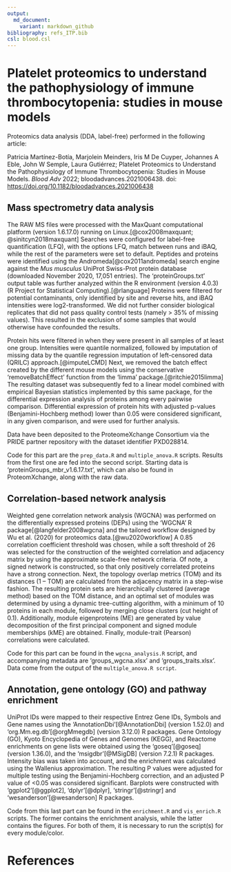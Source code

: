 ---
output:
  md_document:
    variant: markdown_github
bibliography: refs_ITP.bib
csl: blood.csl
---

# **Platelet proteomics to understand the pathophysiology of immune thrombocytopenia: studies in mouse models**

Proteomics data analysis (DDA, label-free) performed in the following article:

Patricia Martínez-Botía, Marjolein Meinders, Iris M De Cuyper, Johannes A Eble, John W Semple, Laura Gutiérrez; Platelet Proteomics to Understand the Pathophysiology of Immune Thrombocytopenia: Studies in Mouse Models. *Blood Adv* 2022; bloodadvances.2021006438. doi: <https://doi.org/10.1182/bloodadvances.2021006438>

## Mass spectrometry data analysis

The RAW MS files were processed with the MaxQuant computational platform (version 1.6.17.0) running on Linux.[@cox2008maxquant; @sinitcyn2018maxquant] Searches were configured for label-free quantification (LFQ), with the options LFQ, match between runs and iBAQ, while the rest of the parameters were set to default. Peptides and proteins were identified using the Andromeda[@cox2011andromeda] search engine against the *Mus musculus* UniProt Swiss-Prot protein database (downloaded November 2020, 17,051 entries). The 'proteinGroups.txt' output table was further analyzed within the R environment (version 4.0.3) (R Project for Statistical Computing).[@rlanguage] Proteins were filtered for potential contaminants, only identified by site and reverse hits, and iBAQ intensities were log2-transformed. We did not further consider biological replicates that did not pass quality control tests (namely \> 35% of missing values). This resulted in the exclusion of some samples that would otherwise have confounded the results.

Protein hits were filtered in when they were present in all samples of at least one group. Intensities were quantile normalized, followed by imputation of missing data by the quantile regression imputation of left-censored data (QRILC) approach.[@imputeLCMD] Next, we removed the batch effect created by the different mouse models using the conservative 'removeBatchEffect' function from the 'limma' package.[@ritchie2015limma] The resulting dataset was subsequently fed to a linear model combined with empirical Bayesian statistics implemented by this same package, for the differential expression analysis of proteins among every pairwise comparison. Differential expression of protein hits with adjusted p-values (Benjamini-Hochberg method) lower than 0.05 were considered significant, in any given comparison, and were used for further analysis.

Data have been deposited to the ProteomeXchange Consortium via the PRIDE partner repository with the dataset identifier PXD028814.

Code for this part are the `prep_data.R` and `multiple_anova.R` scripts. Results from the first one are fed into the second script. Starting data is 'proteinGroups_mbr_v1.6.17.txt', which can also be found in ProteomXchange, along with the raw data.

## Correlation-based network analysis

Weighted gene correlation network analysis (WGCNA) was performed on the differentially expressed proteins (DEPs) using the 'WGCNA' R package[@langfelder2008wgcna] and the tailored workflow designed by Wu et al. (2020) for proteomics data.[@wu2020workflow] A 0.85 correlation coefficient threshold was chosen, while a soft threshold of 26 was selected for the construction of the weighted correlation and adjacency matrix by using the approximate scale-free network criteria. Of note, a signed network is constructed, so that only positively correlated proteins have a strong connection. Next, the topology overlap metrics (TOM) and its distances (1 -- TOM) are calculated from the adjacency matrix in a step-wise fashion. The resulting protein sets are hierarchically clustered (average method) based on the TOM distance, and an optimal set of modules was determined by using a dynamic tree-cutting algorithm, with a minimum of 10 proteins in each module, followed by merging close clusters (cut height of 0.1). Additionally, module eigenproteins (ME) are generated by value decomposition of the first principal component and signed module memberships (kME) are obtained. Finally, module-trait (Pearson) correlations were calculated.

Code for this part can be found in the `wgcna_analysis.R` script, and accompanying metadata are 'groups_wgcna.xlsx' and 'groups_traits.xlsx'. Data come from the output of the `multiple_anova.R script`.

## Annotation, gene ontology (GO) and pathway enrichment

UniProt IDs were mapped to their respective Entrez Gene IDs, Symbols and Gene names using the 'AnnotationDbi'[@AnnotationDbi] (version 1.52.0) and 'org.Mm.eg.db'[@orgMmegdb] (version 3.12.0) R packages. Gene Ontology (GO), Kyoto Encyclopedia of Genes and Genomes (KEGG), and Reactome enrichments on gene lists were obtained using the 'goseq'[@goseq] (version 1.36.0), and the 'msigdbr'[@MSigDB] (version 7.2.1) R packages. Intensity bias was taken into account, and the enrichment was calculated using the Wallenius approximation. The resulting P values were adjusted for multiple testing using the Benjamini-Hochberg correction, and an adjusted P value of \<0.05 was considered significant. Barplots were constructed with 'ggplot2'[@ggplot2], 'dplyr'[@dplyr], 'stringr'[@stringr] and 'wesanderson'[@wesanderson] R packages.

Code from this last part can be found in the `enrichment.R` and `vis_enrich.R` scripts. The former contains the enrichment analysis, while the latter contains the figures. For both of them, it is necessary to run the script(s) for every module/color.

# References

